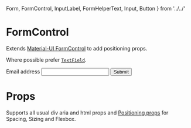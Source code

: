   Form,
  FormControl,
  InputLabel,
  FormHelperText,
  Input,
  Button
} from '../../'

<Meta title="components|FormControl" component={FormControl} />

# FormControl

Extends [Material-UI FormControl](https://material-ui.com/api/form-control/) to add positioning props.

Where possible prefer [`TextField`](http://localhost:6006/components/?path=/docs/components-textfield--simple).

<Preview>
  <Story name="default">
    <Form display="flex" width={1}>
      <FormControl flexGrow={1}>
        <InputLabel htmlFor="my-input">Email address</InputLabel>
        <Input id="my-input" aria-describedby="my-helper-text" />
      </FormControl>
      <Button color="primary" mt={2}>
        Submit
      </Button>
    </Form>
  </Story>
</Preview>

# Props

Supports all usual div aria and html props and [Positioning props](/components/?path=/docs/design-system-positioning--page) for Spacing, Sizing and Flexbox.

<Props of={FormControlDocs} />
